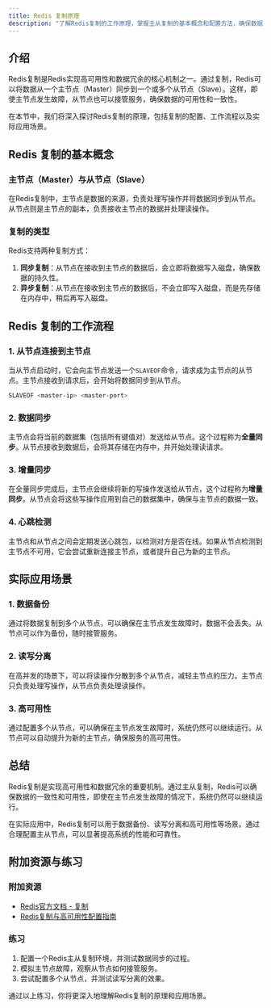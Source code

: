 ```yaml
---
title: Redis 复制原理
description: "了解Redis复制的工作原理，掌握主从复制的基本概念和配置方法，确保数据的高可用性和一致性。"
---
```


## 介绍

Redis复制是Redis实现高可用性和数据冗余的核心机制之一。通过复制，Redis可以将数据从一个主节点（Master）同步到一个或多个从节点（Slave）。这样，即使主节点发生故障，从节点也可以接管服务，确保数据的可用性和一致性。

在本节中，我们将深入探讨Redis复制的原理，包括复制的配置、工作流程以及实际应用场景。

## Redis 复制的基本概念

### 主节点（Master）与从节点（Slave）

在Redis复制中，主节点是数据的来源，负责处理写操作并将数据同步到从节点。从节点则是主节点的副本，负责接收主节点的数据并处理读操作。

### 复制的类型

Redis支持两种复制方式：

1. **同步复制**：从节点在接收到主节点的数据后，会立即将数据写入磁盘，确保数据的持久性。
2. **异步复制**：从节点在接收到主节点的数据后，不会立即写入磁盘，而是先存储在内存中，稍后再写入磁盘。

## Redis 复制的工作流程

### 1. 从节点连接到主节点

当从节点启动时，它会向主节点发送一个`SLAVEOF`命令，请求成为主节点的从节点。主节点接收到请求后，会开始将数据同步到从节点。

```bash
SLAVEOF <master-ip> <master-port>
```

### 2. 数据同步

主节点会将当前的数据集（包括所有键值对）发送给从节点。这个过程称为**全量同步**。从节点接收到数据后，会将其存储在内存中，并开始处理读请求。

### 3. 增量同步

在全量同步完成后，主节点会继续将新的写操作发送给从节点，这个过程称为**增量同步**。从节点会将这些写操作应用到自己的数据集中，确保与主节点的数据一致。

### 4. 心跳检测

主节点和从节点之间会定期发送心跳包，以检测对方是否在线。如果从节点检测到主节点不可用，它会尝试重新连接主节点，或者提升自己为新的主节点。

## 实际应用场景

### 1. 数据备份

通过将数据复制到多个从节点，可以确保在主节点发生故障时，数据不会丢失。从节点可以作为备份，随时接管服务。

### 2. 读写分离

在高并发的场景下，可以将读操作分散到多个从节点，减轻主节点的压力。主节点只负责处理写操作，从节点负责处理读操作。

### 3. 高可用性

通过配置多个从节点，可以确保在主节点发生故障时，系统仍然可以继续运行。从节点可以自动提升为新的主节点，确保服务的高可用性。

## 总结

Redis复制是实现高可用性和数据冗余的重要机制。通过主从复制，Redis可以确保数据的一致性和可用性，即使在主节点发生故障的情况下，系统仍然可以继续运行。

在实际应用中，Redis复制可以用于数据备份、读写分离和高可用性等场景。通过合理配置主从节点，可以显著提高系统的性能和可靠性。

## 附加资源与练习

### 附加资源

- [Redis官方文档 - 复制](https://redis.io/topics/replication)
- [Redis复制与高可用性配置指南](https://redis.io/topics/sentinel)

### 练习

1. 配置一个Redis主从复制环境，并测试数据同步的过程。
2. 模拟主节点故障，观察从节点如何接管服务。
3. 尝试配置多个从节点，并测试读写分离的效果。

通过以上练习，你将更深入地理解Redis复制的原理和应用场景。